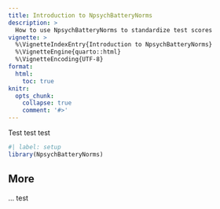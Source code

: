 ```yaml
---
title: Introduction to NpsychBatteryNorms
description: >
  How to use NpsychBatteryNorms to standardize test scores
vignette: >
  %\VignetteIndexEntry{Introduction to NpsychBatteryNorms}
  %\VignetteEngine{quarto::html}
  %\VignetteEncoding{UTF-8}
format:
  html:
    toc: true
knitr:
  opts_chunk:
    collapse: true
    comment: '#>'
---
```



Test test test

```r
#| label: setup
library(NpsychBatteryNorms)
```


## More 

... test